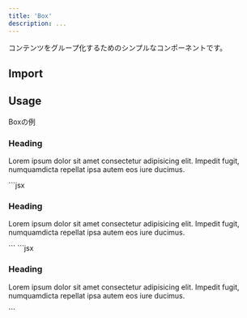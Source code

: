 ```yaml
---
title: 'Box'
description: ...
---
```



コンテンツをグループ化するためのシンプルなコンポーネントです。

## Import

<ImportCode component='Box' />


## Usage

<Preview>
	<PreviewTitle>Boxの例</PreviewTitle>
	<PreviewArea p={30}>
		<Box isFlow='s' p='40' bgc='base-2' bxsh='1' bdrs='s'>
			<h3>Heading</h3>
			<p>Lorem ipsum dolor sit amet consectetur adipisicing elit. Impedit fugit, numquamdicta repellat ipsa autem eos iure ducimus.</p>
		</Box>
	</PreviewArea>
	<PreviewCode slot='tab' label='JSX'>
		```jsx
		<Box isFlow='s' p='40' bgc='base-2' bxsh='1' bdrs='s'>
			<h3>Heading</h3>
			<p>Lorem ipsum dolor sit amet consectetur adipisicing elit. Impedit fugit, numquamdicta repellat ipsa autem eos iure ducimus.</p>
		</Box>
		```
	</PreviewCode>
	<PreviewCode slot='tab' label='HTML'>
		```jsx
		<div class="l--box is--flow -flowG:s -p:40 -bgc:base-2 -bxsh:1 -bdrs:s">
			<h3>Heading</h3>
			<p>Lorem ipsum dolor sit amet consectetur adipisicing elit. Impedit fugit, numquamdicta repellat ipsa autem eos iure ducimus.</p>
		</div>
		```
	</PreviewCode>
</Preview>
